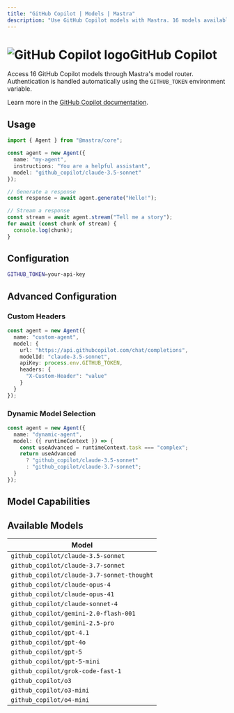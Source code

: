 ```yaml
---
title: "GitHub Copilot | Models | Mastra"
description: "Use GitHub Copilot models with Mastra. 16 models available."
---
```


# <img src="https://models.dev/logos/github_copilot.svg" alt="GitHub Copilot logo" className="inline w-8 h-8 mr-2 align-middle dark:invert dark:brightness-0 dark:contrast-200" />GitHub Copilot

Access 16 GitHub Copilot models through Mastra's model router. Authentication is handled automatically using the `GITHUB_TOKEN` environment variable.

Learn more in the [GitHub Copilot documentation](https://docs.github.com/en/copilot).

## Usage

```typescript
import { Agent } from "@mastra/core";

const agent = new Agent({
  name: "my-agent",
  instructions: "You are a helpful assistant",
  model: "github_copilot/claude-3.5-sonnet"
});

// Generate a response
const response = await agent.generate("Hello!");

// Stream a response
const stream = await agent.stream("Tell me a story");
for await (const chunk of stream) {
  console.log(chunk);
}
```

## Configuration

```bash
GITHUB_TOKEN=your-api-key
```

## Advanced Configuration

### Custom Headers

```typescript
const agent = new Agent({
  name: "custom-agent",
  model: {
    url: "https://api.githubcopilot.com/chat/completions",
    modelId: "claude-3.5-sonnet",
    apiKey: process.env.GITHUB_TOKEN,
    headers: {
      "X-Custom-Header": "value"
    }
  }
});
```

### Dynamic Model Selection

```typescript
const agent = new Agent({
  name: "dynamic-agent",
  model: ({ runtimeContext }) => {
    const useAdvanced = runtimeContext.task === "complex";
    return useAdvanced 
      ? "github_copilot/claude-3.5-sonnet"
      : "github_copilot/claude-3.7-sonnet";
  }
});
```

## Model Capabilities


<ProviderCapabilitiesTable providerId="github_copilot" limit={10} />

## Available Models

| Model |
|-------|
| `github_copilot/claude-3.5-sonnet` |
| `github_copilot/claude-3.7-sonnet` |
| `github_copilot/claude-3.7-sonnet-thought` |
| `github_copilot/claude-opus-4` |
| `github_copilot/claude-opus-41` |
| `github_copilot/claude-sonnet-4` |
| `github_copilot/gemini-2.0-flash-001` |
| `github_copilot/gemini-2.5-pro` |
| `github_copilot/gpt-4.1` |
| `github_copilot/gpt-4o` |
| `github_copilot/gpt-5` |
| `github_copilot/gpt-5-mini` |
| `github_copilot/grok-code-fast-1` |
| `github_copilot/o3` |
| `github_copilot/o3-mini` |
| `github_copilot/o4-mini` |
